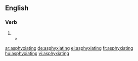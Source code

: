 ==English==

===Verb===
{{head|en|present participle}}

# {{present participle of|asphyxiate|lang=en}}
#* {{quote-book|year=1918|author={{w|W. B. Maxwell}}|chapter=12
|title=[http://openlibrary.org/works/OL1097634W The Mirror and the Lamp]
|passage=To Edward […] he was terrible, nerve-inflaming, poisonously '''asphyxiating'''. He sat rocking himself in the late Mr. Churchill's swing chair, smoking and twaddling.}}

[[ar:asphyxiating]]
[[de:asphyxiating]]
[[el:asphyxiating]]
[[fr:asphyxiating]]
[[hu:asphyxiating]]
[[vi:asphyxiating]]